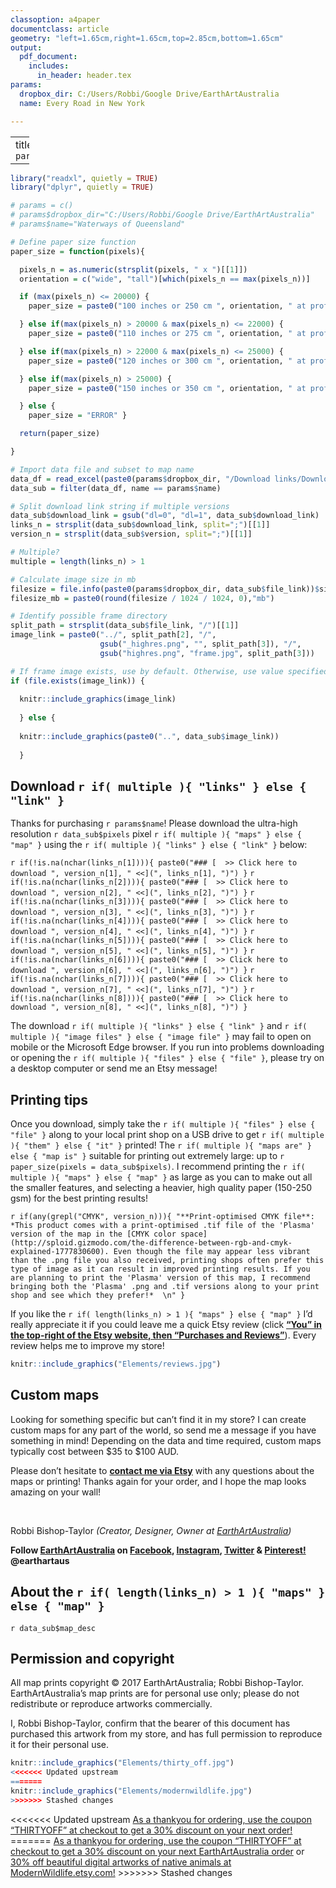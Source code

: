 ```yaml
---
classoption: a4paper
documentclass: article
geometry: "left=1.65cm,right=1.65cm,top=2.85cm,bottom=1.65cm"
output: 
  pdf_document:
    includes:
      in_header: header.tex
params:
  dropbox_dir: C:/Users/Robbi/Google Drive/EarthArtAustralia
  name: Every Road in New York

---
```


---
title: `r params$name`

---


```r

library("readxl", quietly = TRUE)
library("dplyr", quietly = TRUE)

# params = c()
# params$dropbox_dir="C:/Users/Robbi/Google Drive/EarthArtAustralia"
# params$name="Waterways of Queensland"

# Define paper size function
paper_size = function(pixels){

  pixels_n = as.numeric(strsplit(pixels, " x ")[[1]])
  orientation = c("wide", "tall")[which(pixels_n == max(pixels_n))]

  if (max(pixels_n) <= 20000) {
    paper_size = paste0("100 inches or 250 cm ", orientation, " at professional printing quality")

  } else if(max(pixels_n) > 20000 & max(pixels_n) <= 22000) {
    paper_size = paste0("110 inches or 275 cm ", orientation, " at professional printing quality")

  } else if(max(pixels_n) > 22000 & max(pixels_n) <= 25000) {
    paper_size = paste0("120 inches or 300 cm ", orientation, " at professional printing quality")

  } else if(max(pixels_n) > 25000) {
    paper_size = paste0("150 inches or 350 cm ", orientation, " at professional printing quality")

  } else {
    paper_size = "ERROR" }

  return(paper_size)

}

# Import data file and subset to map name
data_df = read_excel(paste0(params$dropbox_dir, "/Download links/DownloadandPrintingGuide_data.xls"))
data_sub = filter(data_df, name == params$name)

# Split download link string if multiple versions
data_sub$download_link = gsub("dl=0", "dl=1", data_sub$download_link)
links_n = strsplit(data_sub$download_link, split=";")[[1]]
version_n = strsplit(data_sub$version, split=";")[[1]]

# Multiple?
multiple = length(links_n) > 1

# Calculate image size in mb
filesize = file.info(paste0(params$dropbox_dir, data_sub$file_link))$size
filesize_mb = paste0(round(filesize / 1024 / 1024, 0),"mb")

```

```r

# Identify possible frame directory
split_path = strsplit(data_sub$file_link, "/")[[1]] 
image_link = paste0("../", split_path[2], "/", 
                    gsub("_highres.png", "", split_path[3]), "/", 
                    gsub("highres.png", "frame.jpg", split_path[3]))

# If frame image exists, use by default. Otherwise, use value specified in "image_link" column
if (file.exists(image_link)) {
  
  knitr::include_graphics(image_link)  
  
  } else {
    
  knitr::include_graphics(paste0("..", data_sub$image_link))
    
  }

```

## Download `r if( multiple ){ "links" } else { "link" }`

Thanks for purchasing `r params$name`! Please download the ultra-high resolution `r data_sub$pixels` pixel `r if( multiple ){ "maps" } else { "map" }` using the `r if( multiple ){ "links" } else { "link" }` below:

`r if(!is.na(nchar(links_n[1]))){ paste0("### [  >> Click here to download ", version_n[1], " <<](", links_n[1], ")") }`
`r if(!is.na(nchar(links_n[2]))){ paste0("### [  >> Click here to download ", version_n[2], " <<](", links_n[2], ")") }`
`r if(!is.na(nchar(links_n[3]))){ paste0("### [  >> Click here to download ", version_n[3], " <<](", links_n[3], ")") }`
`r if(!is.na(nchar(links_n[4]))){ paste0("### [  >> Click here to download ", version_n[4], " <<](", links_n[4], ")") }`
`r if(!is.na(nchar(links_n[5]))){ paste0("### [  >> Click here to download ", version_n[5], " <<](", links_n[5], ")") }`
`r if(!is.na(nchar(links_n[6]))){ paste0("### [  >> Click here to download ", version_n[6], " <<](", links_n[6], ")") }`
`r if(!is.na(nchar(links_n[7]))){ paste0("### [  >> Click here to download ", version_n[7], " <<](", links_n[7], ")") }`
`r if(!is.na(nchar(links_n[8]))){ paste0("### [  >> Click here to download ", version_n[8], " <<](", links_n[8], ")") }`

\begingroup\footnotesize

The download `r if( multiple ){ "links" } else { "link" }` and `r if( multiple ){ "image files" } else { "image file" }` may fail to open on mobile or the Microsoft Edge browser. If you run into problems downloading or opening the `r if( multiple ){ "files" } else { "file" }`, please try on a desktop computer or send me an Etsy message!

\endgroup

## Printing tips

Once you download, simply take the `r if( multiple ){ "files" } else { "file" }` along to your local print shop on a USB drive to get `r if( multiple ){ "them" } else { "it" }` printed! The `r if( multiple ){ "maps are" } else { "map is" }` suitable for printing out extremely large: up to `r paper_size(pixels = data_sub$pixels)`. I recommend printing the `r if( multiple ){ "maps" } else { "map" }` as large as you can to make out all the smaller features, and selecting a heavier, high quality paper (150-250 gsm) for the best printing results!

`r if(any(grepl("CMYK", version_n))){ "**Print-optimised CMYK file**: *This product comes with a print-optimised .tif file of the 'Plasma' version of the map in the [CMYK color space](http://sploid.gizmodo.com/the-difference-between-rgb-and-cmyk-explained-1777830600). Even though the file may appear less vibrant than the .png file you also received, printing shops often prefer this type of image as it can result in improved printing results. If you are planning to print the 'Plasma' version of this map, I recommend bringing both the 'Plasma' .png and .tif versions along to your print shop and see which they prefer!*  \n" }`

If you like the `r if( length(links_n) > 1 ){ "maps" } else { "map" }` I'd really appreciate it if you could leave me a quick Etsy review (click **["You" in the top-right of the Etsy website, then "Purchases and Reviews"](https://www.etsy.com/au/your/purchases?ref=hdr_user_menu)**). Every review helps me to improve my store! 

```r

knitr::include_graphics("Elements/reviews.jpg")


```

## Custom maps ###

Looking for something specific but can't find it in my store? I can create custom maps for any part of the world, so send me a message if you have something in mind! Depending on the data and time required, custom maps typically cost between $35 to $100 AUD.

Please don't hesitate to **[contact me via Etsy](https://www.etsy.com/au/conversations/new?with_id=85706160)** with any questions about the maps or printing! Thanks again for your order, and I hope the map looks amazing on your wall!

&nbsp;

Robbi Bishop-Taylor *(Creator, Designer, Owner at [EarthArtAustralia](https://www.etsy.com/shop/EarthArtAustralia))*

**Follow [EarthArtAustralia](https://www.etsy.com/shop/EarthArtAustralia) on [Facebook](https://www.facebook.com/EarthArtAus/), [Instagram](https://www.instagram.com/EarthArtAus/), [Twitter](https://twitter.com/earthartaus/) & [Pinterest!](https://au.pinterest.com/earthartaus/) @earthartaus**

## About the `r if( length(links_n) > 1 ){ "maps" } else { "map" }`
`r data_sub$map_desc`


## Permission and copyright

All map prints copyright &copy; 2017 EarthArtAustralia; Robbi Bishop-Taylor. EarthArtAustralia's map prints are for personal use only; please do not redistribute or reproduce artworks commercially.

I, Robbi Bishop-Taylor, confirm that the bearer of this document has purchased this artwork from my store, and has full permission to reproduce it for their personal use.


```r

knitr::include_graphics("Elements/thirty_off.jpg")
<<<<<<< Updated upstream
=======
knitr::include_graphics("Elements/modernwildlife.jpg")
>>>>>>> Stashed changes


```

<<<<<<< Updated upstream
[As a thankyou for ordering, use the coupon "THIRTYOFF" at checkout to get a 30% discount on your next order!](https://www.etsy.com/shop/EarthArtAustralia)
=======
[As a thankyou for ordering, use the coupon "THIRTYOFF" at checkout to get a 30% discount on your next EarthArtAustralia order](https://www.etsy.com/shop/EarthArtAustralia?coupon=THIRTYOFF) or [30% off beautiful digital artworks of native animals at ModernWildlife.etsy.com!](https://www.etsy.com/au/shop/ModernWildlife?coupon=THIRTYOFF)
>>>>>>> Stashed changes

